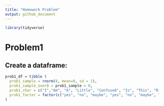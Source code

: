 ```yaml
---
title: "Homework Problem"
output: github_document
---
```


```r
library(tidyverse)
```

# Problem1

## Create a dataframe:

```r
prob1_df = tibble (
  prob1_sample = rnorm(8, mean=0, sd = 1),
  prob1_sample_over0 = prob1_sample > 0,
  prob1_char = c("I","Am", "A", "Little", "Confused", "Is", "This", "Right"),
  prob1_factor = factor(c("yes", "no", "maybe", "yes", "no", "maybe", "yes", "no"))
)
```

